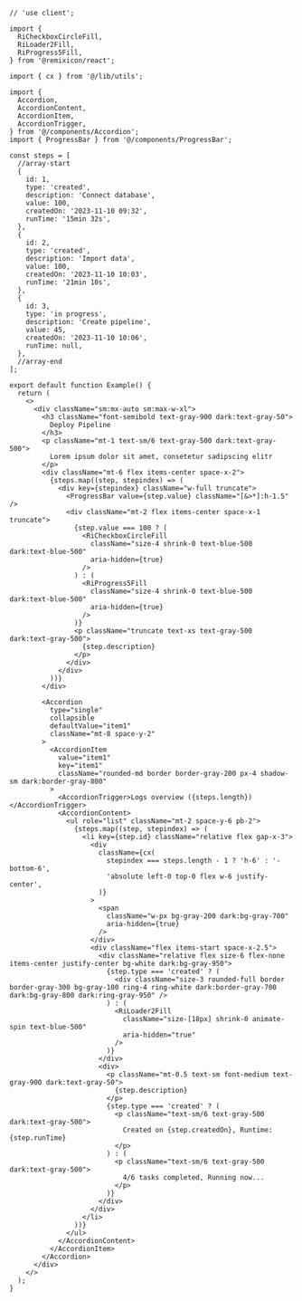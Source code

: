 ````tsx
// 'use client';

import {
  RiCheckboxCircleFill,
  RiLoader2Fill,
  RiProgress5Fill,
} from '@remixicon/react';

import { cx } from '@/lib/utils';

import {
  Accordion,
  AccordionContent,
  AccordionItem,
  AccordionTrigger,
} from '@/components/Accordion';
import { ProgressBar } from '@/components/ProgressBar';

const steps = [
  //array-start
  {
    id: 1,
    type: 'created',
    description: 'Connect database',
    value: 100,
    createdOn: '2023-11-10 09:32',
    runTime: '15min 32s',
  },
  {
    id: 2,
    type: 'created',
    description: 'Import data',
    value: 100,
    createdOn: '2023-11-10 10:03',
    runTime: '21min 10s',
  },
  {
    id: 3,
    type: 'in progress',
    description: 'Create pipeline',
    value: 45,
    createdOn: '2023-11-10 10:06',
    runTime: null,
  },
  //array-end
];

export default function Example() {
  return (
    <>
      <div className="sm:mx-auto sm:max-w-xl">
        <h3 className="font-semibold text-gray-900 dark:text-gray-50">
          Deploy Pipeline
        </h3>
        <p className="mt-1 text-sm/6 text-gray-500 dark:text-gray-500">
          Lorem ipsum dolor sit amet, consetetur sadipscing elitr
        </p>
        <div className="mt-6 flex items-center space-x-2">
          {steps.map((step, stepindex) => (
            <div key={stepindex} className="w-full truncate">
              <ProgressBar value={step.value} className="[&>*]:h-1.5" />
              <div className="mt-2 flex items-center space-x-1 truncate">
                {step.value === 100 ? (
                  <RiCheckboxCircleFill
                    className="size-4 shrink-0 text-blue-500 dark:text-blue-500"
                    aria-hidden={true}
                  />
                ) : (
                  <RiProgress5Fill
                    className="size-4 shrink-0 text-blue-500 dark:text-blue-500"
                    aria-hidden={true}
                  />
                )}
                <p className="truncate text-xs text-gray-500 dark:text-gray-500">
                  {step.description}
                </p>
              </div>
            </div>
          ))}
        </div>

        <Accordion
          type="single"
          collapsible
          defaultValue="item1"
          className="mt-8 space-y-2"
        >
          <AccordionItem
            value="item1"
            key="item1"
            className="rounded-md border border-gray-200 px-4 shadow-sm dark:border-gray-800"
          >
            <AccordionTrigger>Logs overview ({steps.length})</AccordionTrigger>
            <AccordionContent>
              <ul role="list" className="mt-2 space-y-6 pb-2">
                {steps.map((step, stepindex) => (
                  <li key={step.id} className="relative flex gap-x-3">
                    <div
                      className={cx(
                        stepindex === steps.length - 1 ? 'h-6' : '-bottom-6',
                        'absolute left-0 top-0 flex w-6 justify-center',
                      )}
                    >
                      <span
                        className="w-px bg-gray-200 dark:bg-gray-700"
                        aria-hidden={true}
                      />
                    </div>
                    <div className="flex items-start space-x-2.5">
                      <div className="relative flex size-6 flex-none items-center justify-center bg-white dark:bg-gray-950">
                        {step.type === 'created' ? (
                          <div className="size-3 rounded-full border border-gray-300 bg-gray-100 ring-4 ring-white dark:border-gray-700 dark:bg-gray-800 dark:ring-gray-950" />
                        ) : (
                          <RiLoader2Fill
                            className="size-[18px] shrink-0 animate-spin text-blue-500"
                            aria-hidden="true"
                          />
                        )}
                      </div>
                      <div>
                        <p className="mt-0.5 text-sm font-medium text-gray-900 dark:text-gray-50">
                          {step.description}
                        </p>
                        {step.type === 'created' ? (
                          <p className="text-sm/6 text-gray-500 dark:text-gray-500">
                            Created on {step.createdOn}, Runtime: {step.runTime}
                          </p>
                        ) : (
                          <p className="text-sm/6 text-gray-500 dark:text-gray-500">
                            4/6 tasks completed, Running now...
                          </p>
                        )}
                      </div>
                    </div>
                  </li>
                ))}
              </ul>
            </AccordionContent>
          </AccordionItem>
        </Accordion>
      </div>
    </>
  );
}

````